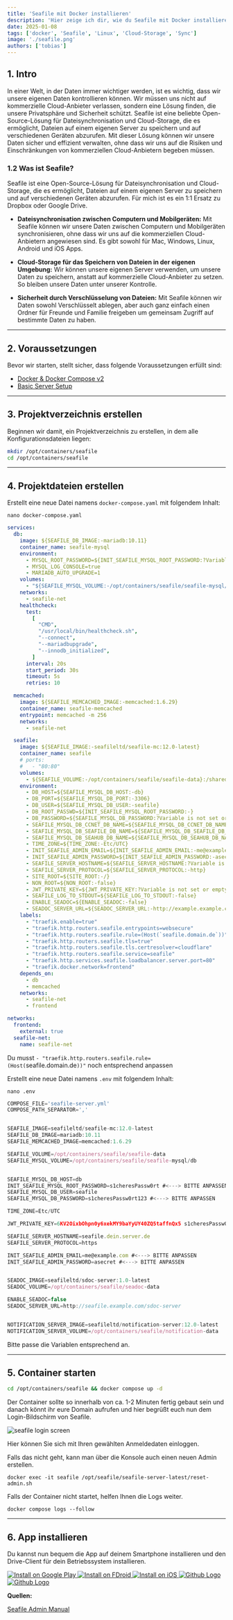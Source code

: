 ```yaml
---
title: 'Seafile mit Docker installieren'
description: 'Hier zeige ich dir, wie du Seafile mit Docker installieren kannst. Eine super alternative zum Dropbox oder Google Drive.'
date: 2025-01-08
tags: ['docker', 'Seafile', 'Linux', 'Cloud-Storage', 'Sync']
image: './seafile.png'
authors: ['tobias']
---
```


## 1. Intro 

In einer Welt, in der Daten immer wichtiger werden, ist es wichtig, dass wir unsere eigenen Daten kontrollieren können.
Wir müssen uns nicht auf kommerzielle Cloud-Anbieter verlassen, sondern eine Lösung finden, die unsere Privatsphäre und Sicherheit schützt.
Seafile ist eine beliebte Open-Source-Lösung für Dateisynchronisation und Cloud-Storage, die es ermöglicht, Dateien auf einem eigenen Server zu 
speichern und auf verschiedenen Geräten abzurufen. 
Mit dieser Lösung können wir unsere Daten sicher und effizient verwalten, ohne dass wir uns auf die Risiken und Einschränkungen 
von kommerziellen Cloud-Anbietern begeben müssen. 

### 1.2 Was ist Seafile? 
Seafile ist eine Open-Source-Lösung für Dateisynchronisation und Cloud-Storage, die es ermöglicht, Dateien auf einem eigenen Server zu speichern und auf verschiedenen Geräten abzurufen. Für mich ist es ein 1:1 Ersatz zu Dropbox oder Google Drive. 

* **Dateisynchronisation zwischen Computern und Mobilgeräten:**  Mit Seafile können wir unsere Daten zwischen Computern und Mobilgeräten synchronisieren, ohne dass wir uns auf die kommerziellen Cloud-Anbietern angewiesen sind. Es gibt sowohl für Mac, Windows, Linux, Android und iOS Apps.

* **Cloud-Storage für das Speichern von Dateien in der eigenen Umgebung:**  Wir können unsere eigenen Server verwenden, um unsere Daten zu speichern, anstatt auf kommerzielle Cloud-Anbieter zu setzen. So bleiben unsere Daten unter unserer Kontrolle.

* **Sicherheit durch Verschlüsselung von Dateien:**  Mit Seafile können wir Daten sowohl Verschlüsselt ablegen, aber auch ganz einfach einen Ordner für Freunde und Familie freigeben um gemeinsam Zugriff auf bestimmte Daten zu haben.

---

## 2. Voraussetzungen

Bevor wir starten, stellt sicher, dass folgende Voraussetzungen erfüllt sind:

- [Docker & Docker Compose v2](/blog/server-setup#5-docker-und-docker-compose)
- [Basic Server Setup](/blog/server-setup)

---

## 3. Projektverzeichnis erstellen

Beginnen wir damit, ein Projektverzeichnis zu erstellen, in dem alle Konfigurationsdateien liegen:

```bash
mkdir /opt/containers/seafile
cd /opt/containers/seafile
```

---

## 4. Projektdateien erstellen

Erstellt eine neue Datei namens `docker-compose.yaml` mit folgendem Inhalt:

```shell
nano docker-compose.yaml
```

```yaml title="docker-compose.yaml"
services:
  db:
    image: ${SEAFILE_DB_IMAGE:-mariadb:10.11}
    container_name: seafile-mysql
    environment:
      - MYSQL_ROOT_PASSWORD=${INIT_SEAFILE_MYSQL_ROOT_PASSWORD:?Variable is not set or empty}
      - MYSQL_LOG_CONSOLE=true
      - MARIADB_AUTO_UPGRADE=1
    volumes:
      - "${SEAFILE_MYSQL_VOLUME:-/opt/containers/seafile/seafile-mysql/db}:/var/lib/mysql"
    networks:
      - seafile-net
    healthcheck:
      test:
        [
          "CMD",
          "/usr/local/bin/healthcheck.sh",
          "--connect",
          "--mariadbupgrade",
          "--innodb_initialized",
        ]
      interval: 20s
      start_period: 30s
      timeout: 5s
      retries: 10

  memcached:
    image: ${SEAFILE_MEMCACHED_IMAGE:-memcached:1.6.29}
    container_name: seafile-memcached
    entrypoint: memcached -m 256
    networks:
      - seafile-net

  seafile:
    image: ${SEAFILE_IMAGE:-seafileltd/seafile-mc:12.0-latest}
    container_name: seafile
    # ports:
    #   - "80:80"
    volumes:
      - ${SEAFILE_VOLUME:-/opt/containers/seafile/seafile-data}:/shared
    environment:
      - DB_HOST=${SEAFILE_MYSQL_DB_HOST:-db}
      - DB_PORT=${SEAFILE_MYSQL_DB_PORT:-3306}
      - DB_USER=${SEAFILE_MYSQL_DB_USER:-seafile}
      - DB_ROOT_PASSWD=${INIT_SEAFILE_MYSQL_ROOT_PASSWORD:-}
      - DB_PASSWORD=${SEAFILE_MYSQL_DB_PASSWORD:?Variable is not set or empty}
      - SEAFILE_MYSQL_DB_CCNET_DB_NAME=${SEAFILE_MYSQL_DB_CCNET_DB_NAME:-ccnet_db}
      - SEAFILE_MYSQL_DB_SEAFILE_DB_NAME=${SEAFILE_MYSQL_DB_SEAFILE_DB_NAME:-seafile_db}
      - SEAFILE_MYSQL_DB_SEAHUB_DB_NAME=${SEAFILE_MYSQL_DB_SEAHUB_DB_NAME:-seahub_db}
      - TIME_ZONE=${TIME_ZONE:-Etc/UTC}
      - INIT_SEAFILE_ADMIN_EMAIL=${INIT_SEAFILE_ADMIN_EMAIL:-me@example.com}
      - INIT_SEAFILE_ADMIN_PASSWORD=${INIT_SEAFILE_ADMIN_PASSWORD:-asecret}
      - SEAFILE_SERVER_HOSTNAME=${SEAFILE_SERVER_HOSTNAME:?Variable is not set or empty}
      - SEAFILE_SERVER_PROTOCOL=${SEAFILE_SERVER_PROTOCOL:-http}
      - SITE_ROOT=${SITE_ROOT:-/}
      - NON_ROOT=${NON_ROOT:-false}
      - JWT_PRIVATE_KEY=${JWT_PRIVATE_KEY:?Variable is not set or empty}
      - SEAFILE_LOG_TO_STDOUT=${SEAFILE_LOG_TO_STDOUT:-false}
      - ENABLE_SEADOC=${ENABLE_SEADOC:-false}
      - SEADOC_SERVER_URL=${SEADOC_SERVER_URL:-http://example.example.com/sdoc-server}
    labels:
      - "traefik.enable=true"
      - "traefik.http.routers.seafile.entrypoints=websecure"
      - "traefik.http.routers.seafile.rule=(Host(`seafile.domain.de`))"
      - "traefik.http.routers.seafile.tls=true"
      - "traefik.http.routers.seafile.tls.certresolver=cloudflare"
      - "traefik.http.routers.seafile.service=seafile"
      - "traefik.http.services.seafile.loadbalancer.server.port=80"
      - "traefik.docker.network=frontend"
    depends_on:
      - db
      - memcached
    networks:
      - seafile-net
      - frontend

networks:
  frontend:
    external: true
  seafile-net:
    name: seafile-net
```

Du musst `- "traefik.http.routers.seafile.rule=(Host(`seafile.domain.de`))"` noch entsprechend anpassen

Erstellt eine neue Datei namens `.env` mit folgendem Inhalt:

```shell
nano .env
```

```js
COMPOSE_FILE='seafile-server.yml'
COMPOSE_PATH_SEPARATOR=','


SEAFILE_IMAGE=seafileltd/seafile-mc:12.0-latest
SEAFILE_DB_IMAGE=mariadb:10.11
SEAFILE_MEMCACHED_IMAGE=memcached:1.6.29

SEAFILE_VOLUME=/opt/containers/seafile/seafile-data
SEAFILE_MYSQL_VOLUME=/opt/containers/seafile/seafile-mysql/db


SEAFILE_MYSQL_DB_HOST=db
INIT_SEAFILE_MYSQL_ROOT_PASSWORD=s1cheresPassw0rt #<---> BITTE ANPASSEN
SEAFILE_MYSQL_DB_USER=seafile
SEAFILE_MYSQL_DB_PASSWORD=s1cheresPassw0rt123 #<---> BITTE ANPASSEN

TIME_ZONE=Etc/UTC

JWT_PRIVATE_KEY=6KV2OixbOhpn0y6xekMY9baYyUY40ZQ5taffnQx5 s1cheresPassw0rt #<---> BITTE ANPASSEN (pwgen -s 40 1)

SEAFILE_SERVER_HOSTNAME=seafile.dein.server.de
SEAFILE_SERVER_PROTOCOL=https

INIT_SEAFILE_ADMIN_EMAIL=me@example.com #<---> BITTE ANPASSEN
INIT_SEAFILE_ADMIN_PASSWORD=asecret #<---> BITTE ANPASSEN


SEADOC_IMAGE=seafileltd/sdoc-server:1.0-latest
SEADOC_VOLUME=/opt/containers/seafile/seadoc-data

ENABLE_SEADOC=false
SEADOC_SERVER_URL=http://seafile.example.com/sdoc-server


NOTIFICATION_SERVER_IMAGE=seafileltd/notification-server:12.0-latest
NOTIFICATION_SERVER_VOLUME=/opt/containers/seafile/notification-data
```

Bitte passe die Variablen entsprechend an.

---

## 5. Container starten

```bash
cd /opt/containers/seafile && docker compose up -d
```
Der Container sollte so innerhalb von ca. 1-2 Minuten fertig gebaut sein und danach könnt ihr eure Domain aufrufen und hier begrüßt euch nun dem Login-Bildschirm von Seafile.

![seafile login screen](./seafile1.png)

Hier können Sie sich mit Ihren gewählten Anmeldedaten einloggen.

Falls das nicht geht, kann man über die Konsole auch einen neuen Admin erstellen.

```shell
docker exec -it seafile /opt/seafile/seafile-server-latest/reset-admin.sh
```

Falls der Container nicht startet, helfen Ihnen die Logs weiter.

```shell
docker compose logs --follow
```

---

## 6. App installieren

Du kannst nun bequem die App auf deinem Smartphone installieren und den Drive-Client für dein Betriebssystem installieren.

<div style={{ display: 'flex', justifyContent: 'left', gap: '10px' }}>
  <a href="https://play.google.com/store/apps/details?id=com.seafile.seadroid2">
    <img src="https://img.shields.io/badge/Google%20Play-4287F5.svg?style=for-the-badge&logo=google-play&logoColor=white" alt="Install on Google Play" />
  </a>
  <a href="https://f-droid.org/packages/com.seafile.seadroid2/">
    <img src="https://img.shields.io/badge/FDroid-34C759.svg?style=for-the-badge&logo=fdroid&logoColor=fff" alt="Install on FDroid" />
  </a>
  <a href="https://apps.apple.com/cn/app/seafile-pro/id639202512?l=en">
    <img src="https://img.shields.io/badge/iOS-000000.svg?style=for-the-badge&logo=apple&logoColor=white" alt="Install on iOS" />
  </a>
  <a href="https://github.com/haiwen/seadroid/releases/tag/v3.0.7">
    <img src="https://img.shields.io/badge/Github-grey?style=for-the-badge&logo=github" alt="Github Logo" />
  </a>
    <a href="https://github.com/haiwen/seadroid/releases/tag/v3.0.7">
    <img src="https://img.shields.io/badge/Windows%2FLinux%2FMac%20Drive-grey?style=for-the-badge" alt="Github Logo" />
  </a>
</div>

**Quellen:**

[Seafile Admin Manual](https://manual.seafile.com/12.0/setup/setup_ce_by_docker/)